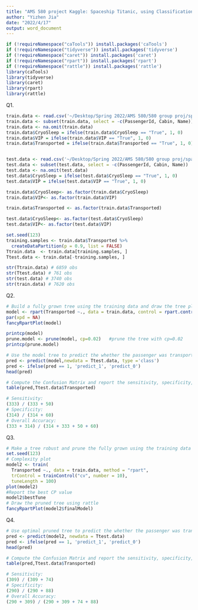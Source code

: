 ```yaml
---
title: "AMS 580 project Kaggle: Spaceship Titanic, using Classification and Regression Tree"
author: "Yizhen Jia"
date: "2022/4/17"
output: word_document
---
```


```r
if (!requireNamespace("caTools")) install.packages('caTools')
if (!requireNamespace("tidyverse")) install.packages('tidyverse')
if (!requireNamespace("caret")) install.packages('caret')
if (!requireNamespace("rpart")) install.packages('rpart')
if (!requireNamespace("rattle")) install.packages('rattle')
library(caTools)
library(tidyverse)
library(caret)
library(rpart)
library(rattle)
```
Q1. 
```r
train.data <- read.csv('~/Desktop/Spring 2022/AMS 580/580 group proj/spaceship-titanic/spcshipTtn-train.csv')
train.data <- subset(train.data, select = -c(PassengerId, Cabin, Name))
train.data <- na.omit(train.data)
train.data$CryoSleep = ifelse(train.data$CryoSleep == "True", 1, 0)
train.data$VIP = ifelse(train.data$VIP == "True", 1, 0)
train.data$Transported = ifelse(train.data$Transported == "True", 1, 0)


test.data <- read.csv('~/Desktop/Spring 2022/AMS 580/580 group proj/spaceship-titanic/spcshipTtn-test.csv')
test.data <- subset(test.data, select = -c(PassengerId, Cabin, Name))
test.data <- na.omit(test.data)
test.data$CryoSleep = ifelse(test.data$CryoSleep == "True", 1, 0)
test.data$VIP = ifelse(test.data$VIP == "True", 1, 0)

train.data$CryoSleep<- as.factor(train.data$CryoSleep)
train.data$VIP<- as.factor(train.data$VIP)

train.data$Transported <- as.factor(train.data$Transported)

test.data$CryoSleep<- as.factor(test.data$CryoSleep)
test.data$VIP<- as.factor(test.data$VIP)

set.seed(123)
training.samples <- train.data$Transported %>%
  createDataPartition(p = 0.9, list = FALSE)
Ttrain.data  <- train.data[training.samples, ]
Ttest.data <- train.data[-training.samples, ]

str(Ttrain.data) # 6859 obs
str(Ttest.data) # 761 obs
str(test.data) # 3740 obs
str(train.data) # 7620 obs
```

Q2.
```r
# Build a fully grown tree using the training data and draw the tree plot using rattle
model <- rpart(Transported ~., data = train.data, control = rpart.control(cp=0))
par(xpd = NA)
fancyRpartPlot(model)

printcp(model)
prune.model <- prune(model, cp=0.02)   #prune the tree with cp=0.02
printcp(prune.model)

# Use the model tree to predict the whether the passenger was transported to another dimension in the testing data
pred <- predict(model,newdata = Ttest.data, type ='class')
pred <- ifelse(pred == 1, 'predict_1', 'predict_0')
head(pred)

# Compute the Confusion Matrix and report the sensitivity, specificity, and overall accuracy for the testing data.
table(pred,Ttest.data$Transported)

# Sensitivity:
(333) / (333 + 50)
# Specificity:
(314) / (314 + 60)
# Overall Accuracy:
(333 + 314) / (314 + 333 + 50 + 60)

```

Q3.
```r
# Make a tree robust and prune the fully grown using the training data with 10-fold cross validation
set.seed(123)
# Complexity plot
model2 <- train(
  Transported ~., data = train.data, method = "rpart",
  trControl = trainControl("cv", number = 10),
  tuneLength = 100)
plot(model2)
#Report the best CP value
model2$bestTune
# Draw the pruned tree using rattle
fancyRpartPlot(model2$finalModel)
```

Q4.
```r
# Use optimal pruned tree to predict the whether the passenger was transported to another dimension in the testing data
pred <- predict(model2, newdata = Ttest.data)
pred <- ifelse(pred == 1, 'predict_1', 'predict_0')
head(pred)

# Compute the Confusion Matrix and report the sensitivity, specificity, and overall accuracy for the testing data.
table(pred,Ttest.data$Transported)

# Sensitivity:
(309) / (309 + 74)
# Specificity:
(290) / (290 + 88)
# Overall Accuracy:
(290 + 309) / (290 + 309 + 74 + 88)
```


